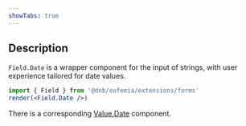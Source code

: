 ```yaml
---
showTabs: true
---
```


## Description

`Field.Date` is a wrapper component for the input of strings, with user experience tailored for date values.

```jsx
import { Field } from '@dnb/eufemia/extensions/forms'
render(<Field.Date />)
```

There is a corresponding [Value.Date](/uilib/extensions/forms/create-component/Value/Date) component.
